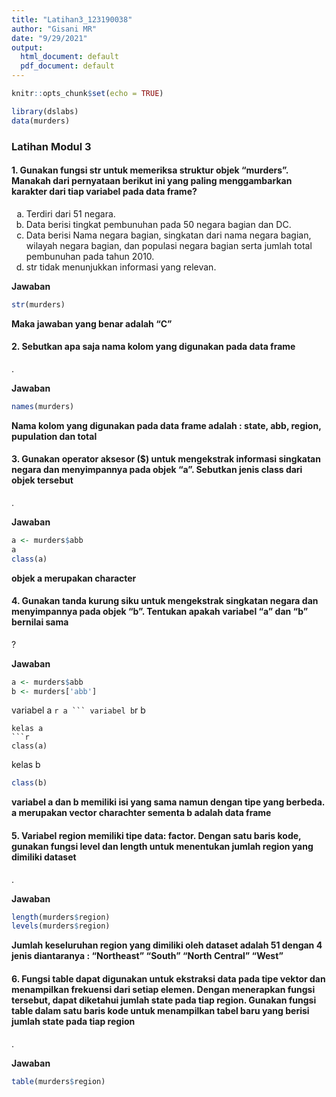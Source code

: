 ```yaml
---
title: "Latihan3_123190038"
author: "Gisani MR"
date: "9/29/2021"
output:
  html_document: default
  pdf_document: default
---
```


```r
knitr::opts_chunk$set(echo = TRUE)
```

```r
library(dslabs)
data(murders) 
```

### Latihan Modul 3


#### 1. Gunakan fungsi str untuk memeriksa struktur objek “murders”. Manakah dari pernyataan berikut ini yang paling menggambarkan karakter dari tiap variabel pada data frame? 
  a. Terdiri dari 51 negara. 
  b. Data berisi tingkat pembunuhan pada 50 negara bagian dan DC. 
  c. Data berisi Nama negara bagian, singkatan dari nama negara bagian,           wilayah negara bagian, dan populasi negara bagian serta jumlah total         pembunuhan pada tahun 2010. 
  d. str tidak menunjukkan informasi yang relevan. 

**Jawaban**

```r
str(murders)
```

**Maka jawaban yang benar adalah "C" **


#### 2. Sebutkan apa saja nama kolom yang digunakan pada data frame
.

**Jawaban**
```r
names(murders)
```
**Nama kolom yang digunakan pada data frame adalah : state, abb, region, pupulation dan total**


#### 3. Gunakan operator aksesor ($) untuk mengekstrak informasi singkatan negara dan menyimpannya pada objek “a”. Sebutkan jenis class dari objek tersebut
. 
  
**Jawaban**
```r
a <- murders$abb
a
class(a)
```
**objek a merupakan character**


#### 4. Gunakan tanda kurung siku untuk mengekstrak singkatan negara dan menyimpannya pada objek “b”. Tentukan apakah variabel “a” dan “b” bernilai sama
? 
  
**Jawaban**
```r
a <- murders$abb
b <- murders['abb']
```
variabel a
````r
a
```
variabel b 
````r
b
```
kelas a
```r
class(a)
```
kelas b
```r
class(b)
```

**variabel a dan b memiliki isi yang sama namun dengan tipe yang berbeda. a merupakan vector charachter sementa b adalah data frame**


#### 5. Variabel region memiliki tipe data: factor. Dengan satu baris kode, gunakan fungsi level dan length untuk menentukan jumlah region yang dimiliki dataset
. 
  
**Jawaban**
```r
length(murders$region)
levels(murders$region) 
```
**Jumlah keseluruhan region yang dimiliki oleh dataset adalah 51 dengan 4 jenis diantaranya :  "Northeast" "South" "North Central" "West" **


#### 6. Fungsi table dapat digunakan untuk ekstraksi data pada tipe vektor dan menampilkan frekuensi dari setiap elemen. Dengan menerapkan fungsi tersebut, dapat diketahui jumlah state pada tiap region. Gunakan fungsi table dalam satu baris kode untuk menampilkan tabel baru yang berisi jumlah state pada tiap region
.
  
**Jawaban**
```r
table(murders$region)
```


